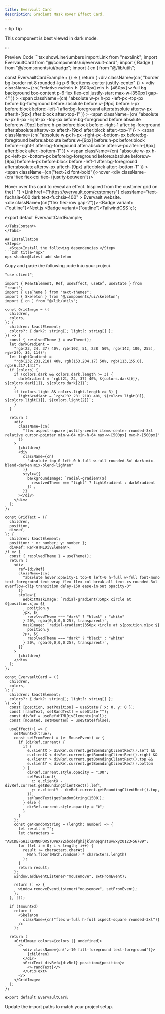 ```yaml
---
title: Evervault Card
description: Gradient Mask Hover Effect Card.
---
```

:::tip Tip

This component is best viewed in dark mode.

:::
<Tabs defaultValue="preview">

<TabsList>
  <TabsTrigger value="preview">Preview</TabsTrigger>
  <TabsTrigger value="code">Code</TabsTrigger>
</TabsList>

<TabsContent value="preview">
  <EvervaultCardExample />
</TabsContent>

<TabsContent value="code">
```tsx showLineNumbers
import Link from "next/link";
import EvervaultCard from "@/components/ui/evervault-card";
import { Badge } from "@/components/ui/badge";
import { cn } from "@/lib/utils";

const EvervaultCardExample = () => {
  return (
    <div
      className={cn(
        "border bg-border mt-8 rounded-lg p-6 flex items-center justify-center"
      )}
    >
      <div
        className={cn(
          "relative md:min-h-[500px] min-h-[450px] w-full bg-background box-content p-6 flex flex-col justify-start max-w-[350px] gap-4"
        )}
      >
        <span
          className={cn(
            "absolute w-px h-px -left-px -top-px before:bg-foreground before:absolute before:w-[9px] before:h-px before:block before:-left-1 after:bg-foreground after:absolute after:w-px after:h-[9px] after:block after:-top-1"
          )}
        ></span>
        <span
          className={cn(
            "absolute w-px h-px -right-px -top-px before:bg-foreground before:absolute before:w-[9px] before:h-px before:block before:-right-1 after:bg-foreground after:absolute after:w-px after:h-[9px] after:block after:-top-1"
          )}
        ></span>
        <span
          className={cn(
            "absolute w-px h-px -right-px -bottom-px before:bg-foreground before:absolute before:w-[9px] before:h-px before:block before:-right-1 after:bg-foreground after:absolute after:w-px after:h-[9px] after:block after:-bottom-1"
          )}
        ></span>
        <span
          className={cn(
            "absolute w-px h-px -left-px -bottom-px before:bg-foreground before:absolute before:w-[9px] before:h-px before:block before:-left-1 after:bg-foreground after:absolute after:w-px after:h-[9px] after:block after:-bottom-1"
          )}
        ></span>
        <EvervaultCard>
          <span className={cn("text-2xl font-bold")}>hover</span>
        </EvervaultCard>
        <div className={cn("flex flex-col flex-1 justify-between")}>
          <div>
            Hover over this card to reveal an effect. Inspired from the customer
            grid on the{" "}
            <Link
              href={"https://evervault.com/customers"}
              className="text-fuchsia-600 dark:text-fuchsia-400"
            >
              Evervault website.
            </Link>
          </div>
          <div className={cn("flex flex-row gap-2")}>
            <Badge variant={"outline"}>Next.js</Badge>
            <Badge variant={"outline"}>TailwindCSS</Badge>
          </div>
        </div>
      </div>
    </div>
  );
};

export default EvervaultCardExample;
```
</TabsContent>
</Tabs>

## Installation
<Steps>
  <Step>Install the following dependencies:</Step>
```zsh title="npx"
npx shadcn@latest add skeleton
```
  <Step>Copy and paste the following code into your project.</Step>
```tsx title="components/ui/evervault-card.tsx"
"use client";

import { ReactElement, Ref, useEffect, useRef, useState } from "react";
import { useTheme } from "next-themes";
import { Skeleton } from "@/components/ui/skeleton";
import { cn } from "@/lib/utils";

const GridImage = ({
  children,
  colors,
}: {
  children: ReactElement;
  colors?: { dark?: string[]; light?: string[] };
}) => {
  const { resolvedTheme } = useTheme();
  let darkGradient =
    "rgb(23, 24, 37) 40%, rgb(102, 51, 238) 50%, rgb(142, 100, 255), rgb(249, 38, 114)";
  let lightGradient =
    "rgb(232,231,218) 40%, rgb(153,204,17) 50%, rgb(113,155,0), rgb(6,217,141)";
  if (colors) {
    if (colors.dark && colors.dark.length >= 3) {
      darkGradient = `rgb(23, 24, 37) 40%, ${colors.dark[0]}, ${colors.dark[1]}, ${colors.dark[2]}`;
    }
    if (colors.light && colors.light.length >= 3) {
      lightGradient = `rgb(232,231,218) 40%, ${colors.light[0]}, ${colors.light[1]}, ${colors.light[2]}`;
    }
  }

  return (
    <div
      className={cn(
        "flex aspect-square justify-center items-center rounded-3xl relative cursor-pointer min-w-64 min-h-64 max-w-[500px] max-h-[500px]"
      )}
    >
      {children}
      <div
        className={cn(
          "absolute top-0 left-0 h-full w-full rounded-3xl dark:mix-blend-darken mix-blend-lighten"
        )}
        style={{
          backgroundImage: `radial-gradient(${
            resolvedTheme === "light" ? lightGradient : darkGradient
          })`,
        }}
      ></div>
    </div>
  );
};

const GridText = ({
  children,
  position,
  divRef,
}: {
  children: ReactElement;
  position: { x: number; y: number };
  divRef: Ref<HTMLDivElement>;
}) => {
  const { resolvedTheme } = useTheme();
  return (
    <div
      ref={divRef}
      className={cn(
        "absolute hover:opacity-1 top-0 left-0 h-full w-full font-mono text-foreground text-wrap flex flex-col break-all text-xs rounded-3xl overflow-clip transition delay-150 ease-in-out opacity-0"
      )}
      style={{
        WebkitMaskImage: `radial-gradient(350px circle at ${position.x}px ${
          position.y
        }px, ${
          resolvedTheme === "dark" ? "black" : "white"
        } 20%, rgba(0,0,0,0.25), transparent)`,
        maskImage: `radial-gradient(350px circle at ${position.x}px ${
          position.y
        }px, ${
          resolvedTheme === "dark" ? "black" : "white"
        } 20%, rgba(0,0,0,0.25), transparent)`,
      }}
    >
      {children}
    </div>
  );
};

const EvervaultCard = ({
  children,
  colors,
}: {
  children: ReactElement;
  colors?: { dark?: string[]; light?: string[] };
}) => {
  const [position, setPosition] = useState({ x: 0, y: 0 });
  const [randText, setRandText] = useState("");
  const divRef = useRef<HTMLDivElement>(null);
  const [mounted, setMounted] = useState(false);

  useEffect(() => {
    setMounted(true);
    const setFromEvent = (e: MouseEvent) => {
      if (divRef.current) {
        if (
          e.clientX > divRef.current.getBoundingClientRect().left &&
          e.clientX < divRef.current.getBoundingClientRect().right &&
          e.clientY > divRef.current.getBoundingClientRect().top &&
          e.clientY < divRef.current.getBoundingClientRect().bottom
        ) {
          divRef.current.style.opacity = "100";
          setPosition({
            x: e.clientX - divRef.current.getBoundingClientRect().left,
            y: e.clientY - divRef.current.getBoundingClientRect().top,
          });
          setRandText(getRandomString(1500));
        } else {
          divRef.current.style.opacity = "0";
        }
      }
    };
    const getRandomString = (length: number) => {
      let result = "";
      let characters =
        "ABCDEFGHIJKLMNOPQRSTUVWXYZabcdefghijklmnopqrstuvwxyz0123456789";
      for (let i = 0; i < length; i++) {
        result += characters.charAt(
          Math.floor(Math.random() * characters.length)
        );
      }
      return result;
    };
    window.addEventListener("mousemove", setFromEvent);

    return () => {
      window.removeEventListener("mousemove", setFromEvent);
    };
  }, []);

  if (!mounted)
    return (
      <Skeleton
        className={cn("flex w-full h-full aspect-square rounded-3xl")}
      />
    );

  return (
    <GridImage colors={colors || undefined}>
      <>
        <div className={cn("z-10 fill-foreground text-foreground")}>
          {children}
        </div>
        <GridText divRef={divRef} position={position}>
          <>{randText}</>
        </GridText>
      </>
    </GridImage>
  );
};

export default EvervaultCard;
```

  <Step>Update the import paths to match your project setup.</Step>

</Steps>
